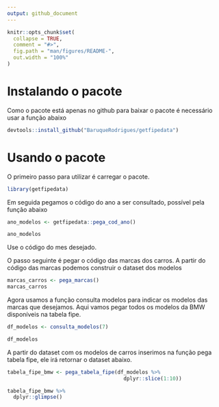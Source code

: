 ```yaml
---
output: github_document
---
```


<!-- README.md is generated from README.Rmd. Please edit that file -->

```r
knitr::opts_chunk$set(
  collapse = TRUE,
  comment = "#>",
  fig.path = "man/figures/README-",
  out.width = "100%"
)
```

# Instalando o pacote

Como o pacote está apenas no github para baixar o pacote é necessário usar a função abaixo
```r
devtools::install_github("BaruqueRodrigues/getfipedata")
```

# Usando o pacote

O primeiro passo para utilizar é carregar o pacote.
```r
library(getfipedata)
```

Em seguida pegamos o código do ano a ser consultado, possível pela função abaixo
```r
ano_modelos <- getfipedata::pega_cod_ano()

ano_modelos
```
Use o código do mes desejado.

O passo seguinte é pegar o código das marcas dos carros. A partir do código das marcas podemos construir o dataset dos modelos

```r
marcas_carros <- pega_marcas()
marcas_carros
```

Agora usamos a função consulta modelos para indicar os modelos das marcas que desejamos. Aqui vamos pegar todos os modelos da BMW disponíveis na tabela fipe.

```r
df_modelos <- consulta_modelos(7)

df_modelos
```

A partir do dataset com os modelos de carros inserimos na função pega tabela fipe, ele irá retornar o dataset abaixo.

```r
tabela_fipe_bmw <- pega_tabela_fipe(df_modelos %>% 
                                      dplyr::slice(1:10))

tabela_fipe_bmw %>% 
  dplyr::glimpse()
```


